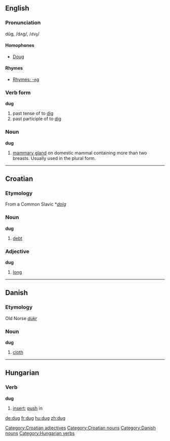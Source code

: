 ==English==
===Pronunciation===
dŭg, /dʌɡ/, /<tt>dVg</tt>/

====Homophones====
*[[Doug]]

====Rhymes====
*[[Rhymes:English:-ʌɡ|Rhymes: -ʌɡ]]

===Verb form===
'''dug'''
# past tense of to [[dig]]
# past participle of to [[dig]]

===Noun===
'''dug'''

# [[mammary gland]] on domestic mammal containing more than two breasts. Usually used in the plural form.

----

==Croatian==
===Etymology===
From a Common Slavic *''[[dolg]]''
===Noun===
'''dug'''

#[[debt]]

===Adjective===
'''dug'''

#[[long]]

[[Category:Croatian adjectives]]
[[Category:Croatian nouns]]

----

==Danish==
===Etymology===
Old Norse ''[[dúkr]]''
===Noun===
'''dug'''

# [[cloth]]

[[Category:Danish nouns]]

----

==Hungarian==
===Verb===
'''dug'''

# [[insert]]; [[push]] in

[[Category:Hungarian verbs]]

[[de:dug]]
[[fr:dug]]
[[hu:dug]]
[[zh:dug]]